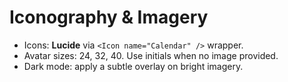# Iconography & Imagery
- Icons: **Lucide** via `<Icon name="Calendar" />` wrapper.
- Avatar sizes: 24, 32, 40. Use initials when no image provided.
- Dark mode: apply a subtle overlay on bright imagery.
